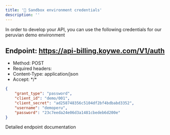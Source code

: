 ```yaml
---
title: '🔑 Sandbox environment credentials'
description: ''
---
```


In order to develop your API, you can use the following credentials for our peruvian demo environment

## Endpoint: https://api-billing.koywe.com/V1/auth
* Method: POST
* Required headers:
* Content-Type: application/json
* Accept: \*/\*

```json
{
    "grant_type": "password",
    "client_id": "demo/001",
    "client_secret": "ad258748356c5104df2bf4bdbabd3352",
    "username": "demoperu",
    "password": "23c7eeda24e06d3a1481cbedeb6d200e"
}
```

<CardGroup cols={1}>
    <Card
        title="API Reference POST /auth"
        icon="terminal"
        href="/api-reference/endpoint/authenticate-and-receive-a-bearer-token"
    >
        Detailed endpoint documentation
    </Card>
</CardGroup>